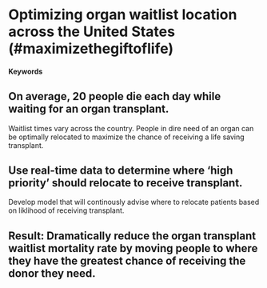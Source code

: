 # Optimizing organ waitlist location across the United States (#maximizethegiftoflife)

#### Keywords

## On average, 20 people die each day while waiting for an organ transplant.

Waitlist times vary across the country. People in dire need of an organ can be optimally relocated to maximize the chance of receiving a life saving transplant.

## Use real-time data to determine where 'high priority' should relocate to receive transplant.

Develop model that will continously advise where to relocate patients based on liklihood of receiving transplant.

## Result:  Dramatically reduce the organ transplant waitlist mortality rate by moving people to where they have the greatest chance of receiving the donor they need.


